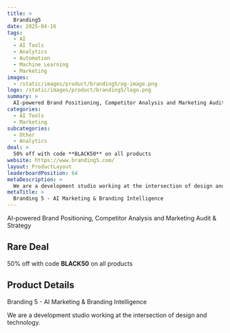 ```yaml
---
title: >
  Branding5
date: 2025-04-16
tags:
  - AI
  - AI Tools
  - Analytics
  - Automation
  - Machine Learning
  - Marketing
images:
  - /static/images/product/branding5/og-image.png
logo: /static/images/product/branding5/logo.png
summary: >
  AI-powered Brand Positioning, Competitor Analysis and Marketing Audit & Strategy
categories:
  - AI Tools
  - Marketing
subcategories:
  - Other
  - Analytics
deal: >
  50% off with code **BLACK50** on all products
website: https://www.branding5.com/
layout: ProductLayout
leaderboardPosition: 64
metaDescription: >
  We are a development studio working at the intersection of design and technology.
metaTitle: >
  Branding 5 - AI Marketing & Branding Intelligence
---
```

AI-powered Brand Positioning, Competitor Analysis and Marketing Audit & Strategy

## Rare Deal

50% off with code **BLACK50** on all products

## Product Details

Branding 5 - AI Marketing & Branding Intelligence

We are a development studio working at the intersection of design and technology.
